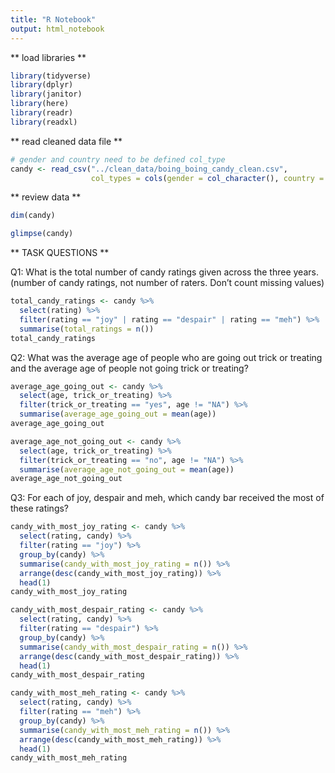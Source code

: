 ```yaml
---
title: "R Notebook"
output: html_notebook
---
```


** load libraries **

```r
library(tidyverse)
library(dplyr)
library(janitor)
library(here)
library(readr)
library(readxl)
```

** read cleaned data file **

```r
# gender and country need to be defined col_type
candy <- read_csv("../clean_data/boing_boing_candy_clean.csv",
                  col_types = cols(gender = col_character(), country = col_character()))
```

** review data **

```r
dim(candy)
```

```r
glimpse(candy)
```

 ** TASK QUESTIONS **
 
Q1: What is the total number of candy ratings given across the three years. (number of candy ratings, not number of raters. Don’t count missing values)

```r
total_candy_ratings <- candy %>%
  select(rating) %>%
  filter(rating == "joy" | rating == "despair" | rating == "meh") %>%
  summarise(total_ratings = n())
total_candy_ratings
```

Q2: What was the average age of people who are going out trick or treating and the average age of people not going trick or treating?

```r
average_age_going_out <- candy %>%
  select(age, trick_or_treating) %>%
  filter(trick_or_treating == "yes", age != "NA") %>%
  summarise(average_age_going_out = mean(age))
average_age_going_out

average_age_not_going_out <- candy %>%
  select(age, trick_or_treating) %>%
  filter(trick_or_treating == "no", age != "NA") %>%
  summarise(average_age_not_going_out = mean(age))
average_age_not_going_out
```

Q3: For each of joy, despair and meh, which candy bar received the most of these ratings?

```r
candy_with_most_joy_rating <- candy %>%
  select(rating, candy) %>%
  filter(rating == "joy") %>%
  group_by(candy) %>%
  summarise(candy_with_most_joy_rating = n()) %>%
  arrange(desc(candy_with_most_joy_rating)) %>%
  head(1)
candy_with_most_joy_rating

candy_with_most_despair_rating <- candy %>%
  select(rating, candy) %>%
  filter(rating == "despair") %>%
  group_by(candy) %>%
  summarise(candy_with_most_despair_rating = n()) %>%
  arrange(desc(candy_with_most_despair_rating)) %>%
  head(1)
candy_with_most_despair_rating

candy_with_most_meh_rating <- candy %>%
  select(rating, candy) %>%
  filter(rating == "meh") %>%
  group_by(candy) %>%
  summarise(candy_with_most_meh_rating = n()) %>%
  arrange(desc(candy_with_most_meh_rating)) %>%
  head(1)
candy_with_most_meh_rating
```
